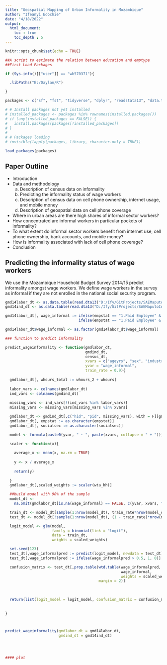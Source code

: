 ```yaml
---
title: "Geospatial Mapping of Urban Informality in Mozambique"
author: "Ifeanyi Edochie"
date: "4/18/2022"
output: 
  html_document:
    toc : true
    toc_depth : 5
---
```


```r
knitr::opts_chunk$set(echo = TRUE)

##A script to estimate the relation between education and emptype
##First Load Packages

if (Sys.info()[["user"]] == "wb570371"){

  .libPaths("E:/Daylan/R")

}

packages <- c("sf", "fst", "tidyverse", "dplyr", "readstata13", "data.table", "questionr")

# # Install packages not yet installed
# installed_packages <- packages %in% rownames(installed.packages())
# if (any(installed_packages == FALSE)) {
#   install.packages(packages[!installed_packages])
# }
# 
# # Packages loading
# invisible(lapply(packages, library, character.only = TRUE))

load_packages(packages)


```

## Paper Outline
- Introduction 
- Data and methodology 
  a. Description of census data on informality 
  b.	Predicting the informality status of wage workers 
  c.	Description of census data on cell phone ownership, internet usage, and mobile money  
  d.	Description of geospatial data on cell phone coverage  
- Where in urban areas are there high shares of informal sector workers? 
- How concentrated are informal workers in particular pockets of informality? 
- To what extent do informal sector workers benefit from internet use, cell phone ownership, bank accounts, and mobile money? 
- How is informality associated with lack of cell phone coverage? 
- Conclusion  

## Predicting the informality status of wage workers
We use the Mozambique Household Budget Survey 2014/15 predict informality amongst wage workers. We define wage workers in the survey as informal if they are not enrolled in the national social security program. 

```r

gmd14labor_dt <- as.data.table(read.dta13("D:/Ify/GitProjects/SAEMaputoInformality/inst/extdata/MOZ_2014_IOF_v01_M_v05_A_SSAPOV_L.dta"))
gmd14ind_dt <- as.data.table(read.dta13("D:/Ify/GitProjects/SAEMaputoInformality/inst/extdata/MOZ_2014_IOF_v01_M_v05_A_SSAPOV_I.dta"))

gmd14labor_dt[, wage_informal := ifelse(empstat == "1.Paid Employee" & socialsec == "1.Yes", 0, 
                                 ifelse(empstat == "1.Paid Employee" & socialsec == "0.No", 1, NA))]

gmd14labor_dt$wage_informal <- as.factor(gmd14labor_dt$wage_informal)

### function to predict informality

predict_wageinformality <- function(gmdlabor_dt,
                                    gmdind_dt,
                                    census_dt,
                                    xvars = c("ageyrs", "sex", "industrycat10", "educat4", "whours"),
                                    yvar = "wage_informal",
                                    train_rate = 0.9){
  
  gmdlabor_dt[, whours_total := whours_2 + whours]
  
  labor_vars <- colnames(gmdlabor_dt)
  ind_vars <- colnames(gmdind_dt)
  
  missing_vars <- ind_vars[!(ind_vars %in% labor_vars)]
  missing_vars <- missing_vars[missing_vars %in% xvars]

  gmdlabor_dt <- gmdind_dt[,c("hid", "pid", missing_vars), with = F][gmdlabor_dt, on = c("hid", "pid")]
  gmdlabor_dt[, empstat := as.character(empstat)]
  gmdlabor_dt[, socialsec := as.character(socialsec)]

  model <- formula(paste0(yvar, " ~ ", paste(xvars, collapse = " + ")))

  scaler <- function(x){
  
    average_x <- mean(x, na.rm = TRUE)
  
    y <- x / average_x
  
    return(y)
  
  }
  gmdlabor_dt[,scaled_weights := scaler(wta_hh)]

  ##build model with 90% of the sample
  model_dt <- 
    na.omit(gmdlabor_dt[is.na(wage_informal) == FALSE, c(yvar, xvars, "scaled_weights"), with = FALSE])

  train_dt <- model_dt[sample(1:nrow(model_dt), train_rate*nrow(model_dt)),]
  test_dt <- model_dt[!sample(1:nrow(model_dt), (1 - train_rate)*nrow(model_dt)),]

  logit_model <- glm(model, 
                     family = binomial(link = "logit"), 
                     data = train_dt,
                     weights = scaled_weights)

  set.seed(123)
  test_dt[,wage_informalpred := predict(logit_model, newdata = test_dt)]
  test_dt[,wage_informalpred := ifelse(wage_informalpred > 0.5, 1, 0)]

  confusion_matrix <- test_dt[,prop.table(wtd.table(wage_informalpred, 
                                                    wage_informal, 
                                                    weights = scaled_weights), 
                                          margin = 2)]
  
  
 
  return(list(logit_model = logit_model, confusion_matrix = confusion_matrix))
  
  
}



predict_wageinformality(gmdlabor_dt = gmd14labor_dt, 
                        gmdind_dt = gmd14ind_dt)




#### plot 















































```


